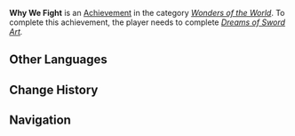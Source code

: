 {{Achievement Infobox
|title        = 
|id           = 81119
|order id     = 1115
|category     = Wonders of the World
|description  = Help [[Nameless|Masanori]] return to his senses.
|requirements = Complete ''[[Dreams of Sword Art]].''
|primogems    = 5
|tracking     = 
|hidden       = 1
|topic        = Nameless
|type         = Quest
}}
'''Why We Fight''' is an [[Achievement]] in the category ''[[Wonders of the World]]''. To complete this achievement, the player needs to complete ''[[Dreams of Sword Art]].''
<!--
==Trivia==

==Video Guides==
{{EVT
|video1   = 
|caption1 = 
}}
-->
==Other Languages==
{{Other Languages
|en      = Why We Fight
|zhs     = 挥刀的理由
|zhs_rm  = Huīdāo de Lǐyóu
|zht     = 揮刀的理由
|zht_rm  = Huīdāo de Lǐyóu
|zh_tl   = Reason for Wielding a Sword
|ja      = 刀を振るう理由
|ja_rm   = Katana wo Furuu Riyuu
|ja_tl   = Reason for Wielding a Sword
|ko      = 검을 쥐는 이유
|ko_rm   = Geom-eul Jwineun Iyu
|ko_tl   = Reason for Wielding a Sword
|es      = Razones para pelear
|es_tl   = 
|fr      = Les raisons du combat
|fr_tl   = The Reasons of the Fight
|ru      = За что мы воюем
|ru_tl   = 
|th      = เหตุผลแห่งตวัดดาบ
|th_rm   = 
|th_tl   = 
|vi      = {{tt|Lý do|理由}} vung {{tt|đao|刀}}
|vi_tl   = Reason for Wielding<!--Swinging?--> a Sword
|de      = Deshalb kämpfen wir
|de_tl   = Therefore We Fight
|id      = Alasan Bertarung
|id_tl   = Reason for Fighting
|pt      = Por Que Lutamos
|pt_tl   = 
}}

==Change History==
{{Change History|2.0}}
<!--
==References==
{{Reflist}}
-->
==Navigation==
{{Achievement Navbox|Wonders of the World|Quest}}